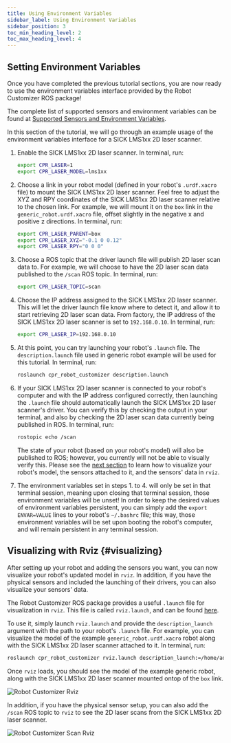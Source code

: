 ```yaml
---
title: Using Environment Variables
sidebar_label: Using Environment Variables
sidebar_position: 3
toc_min_heading_level: 2
toc_max_heading_level: 4
---
```


## Setting Environment Variables

Once you have completed the previous tutorial sections, you are now
ready to use the environment variables interface provided by the Robot
Customizer ROS package!

The complete list of supported sensors and environment variables can be
found at [Supported Sensors and Environment Variables](/docs/software/ros/tutorials/robot_customizer_tutorials/overview#supported-sensor-envars).

In this section of the tutorial, we will go through an example usage of
the environment variables interface for a SICK LMS1xx 2D laser scanner.

1.  Enable the SICK LMS1xx 2D laser scanner. In terminal, run:

    ```bash
    export CPR_LASER=1
    export CPR_LASER_MODEL=lms1xx
    ```

2.  Choose a link in your robot model (defined in your robot's
    `.urdf.xacro` file) to mount the SICK LMS1xx 2D laser scanner. Feel
    free to adjust the XYZ and RPY coordinates of the SICK LMS1xx 2D
    laser scanner relative to the chosen link. For example, we will
    mount it on the `box` link in the `generic_robot.urdf.xacro` file,
    offset slightly in the negative x and positive z directions. In
    terminal, run:

    ```bash
    export CPR_LASER_PARENT=box
    export CPR_LASER_XYZ="-0.1 0 0.12"
    export CPR_LASER_RPY="0 0 0"
    ```

3.  Choose a ROS topic that the driver launch file will publish 2D laser
    scan data to. For example, we will choose to have the 2D laser scan
    data published to the `/scan` ROS topic. In terminal, run:

    ```bash
    export CPR_LASER_TOPIC=scan
    ```

4.  Choose the IP address assigned to the SICK LMS1xx 2D laser scanner.
    This will let the driver launch file know where to detect it, and
    allow it to start retrieving 2D laser scan data. From factory, the
    IP address of the SICK LMS1xx 2D laser scanner is set to
    `192.168.0.10`. In terminal, run:

    ```bash
    export CPR_LASER_IP=192.168.0.10
    ```

5.  At this point, you can try launching your robot's `.launch` file.
    The `description.launch` file used in generic robot example will be
    used for this tutorial. In terminal, run:

    ```bash
    roslaunch cpr_robot_customizer description.launch
    ```

6.  If your SICK LMS1xx 2D laser scanner is connected to your robot's
    computer and with the IP address configured correctly, then
    launching the `.launch` file should automatically launch the SICK
    LMS1xx 2D laser scanner's driver. You can verify this by checking
    the output in your terminal, and also by checking the 2D laser scan
    data currently being published in ROS. In terminal, run:

    ```bash
    rostopic echo /scan
    ```

    The state of your robot (based on your robot's model) will also be
    published to ROS; however, you currently will not be able to visually
    verify this. Please see the [next section](#visualizing) to learn how
    to visualize your robot's model, the sensors attached to it, and the
    sensors' data in `rviz`.

7.  The environment variables set in steps 1. to 4. will only be set in
    that terminal session, meaning upon closing that terminal session,
    those environment variables will be unset! In order to keep the
    desired values of environment variables persistent, you can simply
    add the `export ENVAR=VALUE` lines to your robot's `~/.bashrc`
    file; this way, those environment variables will be set upon booting
    the robot's computer, and will remain persistent in any terminal
    session.

## Visualizing with Rviz {#visualizing}

After setting up your robot and adding the sensors you want, you can now
visualize your robot's updated model in `rviz`. In addition, if you
have the physical sensors and included the launching of their drivers,
you can also visualize your sensors' data.

The Robot Customizer ROS package provides a useful `.launch` file for
visualization in `rviz`. This file is called `rviz.launch`, and can be
found
[here](https://github.com/clearpathrobotics/cpr_robot_customizer/blob/noetic-devel/launch/rviz.launch).

To use it, simply launch `rviz.launch` and provide the
`description_launch` argument with the path to your robot's `.launch`
file. For example, you can visualize the model of the example
`generic_robot.urdf.xacro` robot along with the SICK LMS1xx 2D laser
scanner attached to it. In terminal, run:

```bash
roslaunch cpr_robot_customizer rviz.launch description_launch:=/home/administrator/catkin_ws/src/cpr_robot_customizer/example/description.launch
```

Once `rviz` loads, you should see the model of the example generic
robot, along with the SICK LMS1xx 2D laser scanner mounted ontop of the
`box` link.

![Robot Customizer Rviz](/img/software_images/ros/tutorials/robot_customizer/rviz.png)

In addition, if you have the physical sensor setup, you can also add the
`/scan` ROS topic to `rviz` to see the 2D laser scans from the SICK
LMS1xx 2D laser scanner.

![Robot Customizer Scan Rviz](/img/software_images/ros/tutorials/robot_customizer/rviz_scan.png)

